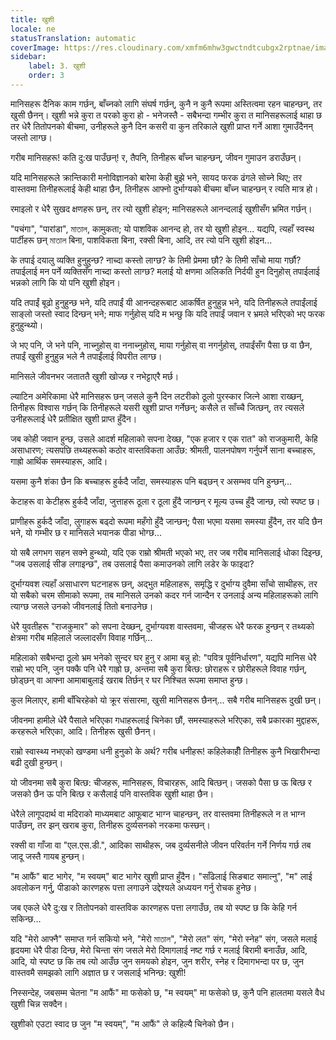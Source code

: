 ```yaml
---
title: खुशी
locale: ne
statusTranslation: automatic
coverImage: https://res.cloudinary.com/xmfm6mhw3gwctndtcubgx2rptnae/image/upload/v1741354419/small_cover_la_gran_rebelion_28716e29d2.webp
sidebar:
    label: 3. खुशी
    order: 3
---
```

मानिसहरू दैनिक काम गर्छन्, बाँच्नको लागि संघर्ष गर्छन्, कुनै न कुनै रूपमा अस्तित्वमा रहन चाहन्छन्, तर खुसी छैनन्। खुशी भन्ने कुरा त परको कुरा हो - भनेजस्तै - सबैभन्दा गम्भीर कुरा त मानिसहरूलाई थाहा छ तर धेरै तितोपनको बीचमा, उनीहरूले कुनै दिन कसरी वा कुन तरिकाले खुशी प्राप्त गर्ने आशा गुमाउँदैनन् जस्तो लाग्छ।

गरीब मानिसहरू! कति दु:ख पाउँछन्! र, तैपनि, तिनीहरू बाँच्न चाहन्छन्, जीवन गुमाउन डराउँछन्।

यदि मानिसहरूले क्रान्तिकारी मनोविज्ञानको बारेमा केही बुझे भने, सायद फरक ढंगले सोच्ने थिए; तर वास्तवमा तिनीहरूलाई केही थाहा छैन, तिनीहरू आफ्नो दुर्भाग्यको बीचमा बाँच्न चाहन्छन् र त्यति मात्र हो।

रमाइलो र धेरै सुखद क्षणहरू छन्, तर त्यो खुशी होइन; मानिसहरूले आनन्दलाई खुशीसँग भ्रमित गर्छन्।

"पचंगा", "पारांडा", মাতাল, कामुकता; यो पाशविक आनन्द हो, तर यो खुशी होइन... यद्यपि, त्यहाँ स्वस्थ पार्टीहरू छन् মাতাল बिना, पाशविकता बिना, रक्सी बिना, आदि, तर त्यो पनि खुशी होइन...

के तपाई दयालु व्यक्ति हुनुहुन्छ? नाच्दा कस्तो लाग्छ? के तिमी प्रेममा छौ? के तिमी साँचो माया गर्छौ? तपाईलाई मन पर्ने व्यक्तिसँग नाच्दा कस्तो लाग्छ? मलाई यो क्षणमा अलिकति निर्दयी हुन दिनुहोस् तपाईलाई भन्नको लागि कि यो पनि खुशी होइन।

यदि तपाईं बूढो हुनुहुन्छ भने, यदि तपाईं यी आनन्दहरूबाट आकर्षित हुनुहुन्न भने, यदि तिनीहरूले तपाईंलाई साङ्लो जस्तो स्वाद दिन्छन् भने; माफ गर्नुहोस् यदि म भन्छु कि यदि तपाईं जवान र भ्रमले भरिएको भए फरक हुनुहुन्थ्यो।

जे भए पनि, जे भने पनि, नाच्नुहोस् वा ननाच्नुहोस्, माया गर्नुहोस् वा नगर्नुहोस्, तपाईंसँग पैसा छ वा छैन, तपाईं खुसी हुनुहुन्न भले नै तपाईंलाई विपरीत लाग्छ।

मानिसले जीवनभर जताततै खुशी खोज्छ र नभेट्टाएरै मर्छ।

ल्याटिन अमेरिकामा धेरै मानिसहरू छन् जसले कुनै दिन लटरीको ठूलो पुरस्कार जित्ने आशा राख्छन्, तिनीहरू विश्वास गर्छन् कि तिनीहरूले यसरी खुशी प्राप्त गर्नेछन्; कसैले त साँच्चै जित्छन्, तर त्यसले उनीहरूलाई धेरै प्रतीक्षित खुशी प्राप्त हुँदैन।

जब कोही जवान हुन्छ, उसले आदर्श महिलाको सपना देख्छ, "एक हजार र एक रात" को राजकुमारी, केहि असाधारण; त्यसपछि तथ्यहरूको कठोर वास्तविकता आउँछ: श्रीमती, पालनपोषण गर्नुपर्ने साना बच्चाहरू, गाह्रो आर्थिक समस्याहरू, आदि।

यसमा कुनै शंका छैन कि बच्चाहरू हुर्कदै जाँदा, समस्याहरू पनि बढ्छन् र असम्भव पनि हुन्छन्...

केटाहरू वा केटीहरू हुर्कदै जाँदा, जुत्ताहरू ठूला र ठूला हुँदै जान्छन् र मूल्य उच्च हुँदै जान्छ, त्यो स्पष्ट छ।

प्राणीहरू हुर्कदै जाँदा, लुगाहरू बढ्दो रूपमा महँगो हुँदै जान्छन्; पैसा भएमा यसमा समस्या हुँदैन, तर यदि छैन भने, यो गम्भीर छ र मानिसले भयानक पीडा भोग्छ...

यो सबै लगभग सहन सक्ने हुन्थ्यो, यदि एक राम्रो श्रीमती भएको भए, तर जब गरीब मानिसलाई धोका दिइन्छ, "जब उसलाई सीङ लगाइन्छ", तब उसलाई पैसा कमाउनको लागि लडेर के फाइदा?

दुर्भाग्यवश त्यहाँ असाधारण घटनाहरू छन्, अद्भुत महिलाहरू, समृद्धि र दुर्भाग्य दुवैमा साँचो साथीहरू, तर यो सबैको चरम सीमाको रूपमा, तब मानिसले उनको कदर गर्न जान्दैन र उनलाई अन्य महिलाहरूको लागि त्याग्छ जसले उनको जीवनलाई तितो बनाउनेछ।

धेरै युवतीहरू "राजकुमार" को सपना देख्छन्, दुर्भाग्यवश वास्तवमा, चीजहरू धेरै फरक हुन्छन् र तथ्यको क्षेत्रमा गरीब महिलाले जल्लादसँग विवाह गर्छिन्...

महिलाको सबैभन्दा ठूलो भ्रम भनेको सुन्दर घर हुनु र आमा बन्नु हो: "पवित्र पूर्वनिर्धारण", यद्यपि मानिस धेरै राम्रो भए पनि, जुन पक्कै पनि धेरै गाह्रो छ, अन्तमा सबै कुरा बित्छ: छोराहरू र छोरीहरूले विवाह गर्छन्, छोड्छन् वा आफ्ना आमाबाबुलाई खराब तिर्छन् र घर निश्चित रूपमा समाप्त हुन्छ।

कुल मिलाएर, हामी बाँचिरहेको यो क्रूर संसारमा, खुसी मानिसहरू छैनन्... सबै गरीब मानिसहरू दुखी छन्।

जीवनमा हामीले धेरै पैसाले भरिएका गधाहरूलाई चिनेका छौं, समस्याहरूले भरिएका, सबै प्रकारका मुद्दाहरू, करहरूले भरिएका, आदि। तिनीहरू खुसी छैनन्।

राम्रो स्वास्थ्य नभएको खण्डमा धनी हुनुको के अर्थ? गरीब धनीहरू! कहिलेकाहीँ तिनीहरू कुनै भिखारीभन्दा बढी दुखी हुन्छन्।

यो जीवनमा सबै कुरा बित्छ: चीजहरू, मानिसहरू, विचारहरू, आदि बित्छन्। जसको पैसा छ ऊ बित्छ र जसको छैन ऊ पनि बित्छ र कसैलाई पनि वास्तविक खुशी थाहा छैन।

धेरैले लागूपदार्थ वा मदिराको माध्यमबाट आफूबाट भाग्न चाहन्छन्, तर वास्तवमा तिनीहरूले न त भाग्न पाउँछन्, तर झन् खराब कुरा, तिनीहरू दुर्व्यसनको नरकमा फस्छन्।

रक्सी वा गाँजा वा "एल.एस.डी.", आदिका साथीहरू, जब दुर्व्यसनीले जीवन परिवर्तन गर्ने निर्णय गर्छ तब जादू जस्तै गायब हुन्छन्।

"म आफैं" बाट भागेर, "म स्वयम्" बाट भागेर खुशी प्राप्त हुँदैन। "साँढेलाई सिङबाट समात्नु", "म" लाई अवलोकन गर्नु, पीडाको कारणहरू पत्ता लगाउने उद्देश्यले अध्ययन गर्नु रोचक हुनेछ।

जब एकले धेरै दु:ख र तितोपनको वास्तविक कारणहरू पत्ता लगाउँछ, तब यो स्पष्ट छ कि केहि गर्न सकिन्छ...

यदि "मेरो आफ्नै" समाप्त गर्न सकियो भने, "मेरो মাতাল", "मेरो लत" संग, "मेरो स्नेह" संग, जसले मलाई हृदयमा धेरै पीडा दिन्छ, मेरो चिन्ता संग जसले मेरो दिमागलाई नष्ट गर्छ र मलाई बिरामी बनाउँछ, आदि, आदि, यो स्पष्ट छ कि तब त्यो आउँछ जुन समयको होइन, जुन शरीर, स्नेह र दिमागभन्दा पर छ, जुन वास्तवमै समझको लागि अज्ञात छ र जसलाई भनिन्छ: खुशी!

निस्सन्देह, जबसम्म चेतना "म आफैं" मा फसेको छ, "म स्वयम्" मा फसेको छ, कुनै पनि हालतमा यसले वैध खुशी चिन्न सक्दैन।

खुशीको एउटा स्वाद छ जुन "म स्वयम्", "म आफैं" ले कहिल्यै चिनेको छैन।

